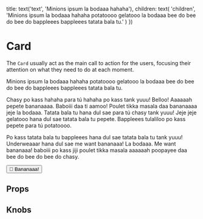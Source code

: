 
  title: text('text', 'Minions ipsum la bodaaa hahaha'),
  children: text(
    'children',
    'Minions ipsum la bodaaa hahaha potatoooo gelatooo la bodaaa bee do bee do bee do bappleees bappleees tatata bala tu.'
  )
})

<Meta title="Molecules/Card" component={Card} />

# Card

The `Card` usually act as the main call to action for the users, focusing their attention on what they need to do at each moment.

<Preview>
  <Story name="Default">
    <Card title="Minions ipsum la bodaaa hahaha">
      <p>
        Minions ipsum la bodaaa hahaha potatoooo gelatooo la bodaaa bee do bee
        do bee do bappleees bappleees tatata bala tu.
      </p>
      <p>
        Chasy po kass hahaha para tú hahaha po kass tank yuuu! Belloo! Aaaaaah
        pepete bananaaaa. Baboiii daa ti aamoo! Poulet tikka masala daa
        bananaaaa jeje la bodaaa. Tatata bala tu hana dul sae para tú chasy tank
        yuuu! Jeje jeje gelatooo hana dul sae tatata bala tu pepete. Bappleees
        tulaliloo po kass pepete para tú potatoooo.
      </p>
      <p>
        Po kass tatata bala tu bappleees hana dul sae tatata bala tu tank yuuu!
        Underweaaar hana dul sae me want bananaaa! La bodaaa. Me want bananaaa!
        baboiii po kass jiji poulet tikka masala aaaaaah poopayee daa bee do bee
        do bee do chasy.
      </p>
      <Button>🍌 Bananaaa!</Button>
    </Card>
  </Story>
</Preview>

## Props

<Props of={Card} />

## Knobs

<Preview>
  <Story name="Knobs">
    <Card {...knobsProps()} />
  </Story>
</Preview>
